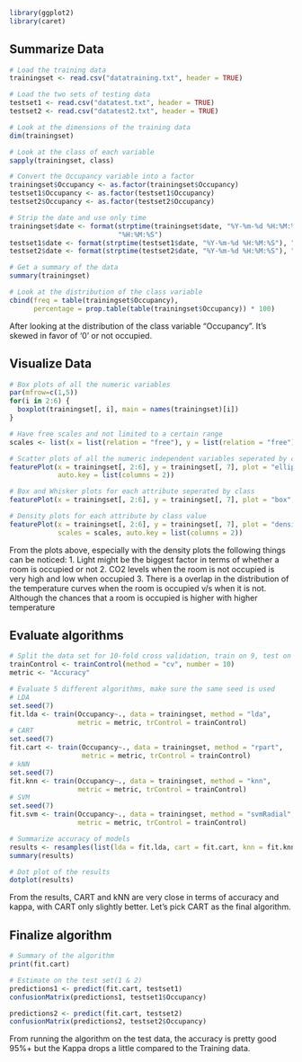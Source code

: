 ```r
library(ggplot2)
library(caret)
```

## Summarize Data 
```r
# Load the training data
trainingset <- read.csv("datatraining.txt", header = TRUE)

# Load the two sets of testing data
testset1 <- read.csv("datatest.txt", header = TRUE)
testset2 <- read.csv("datatest2.txt", header = TRUE)

# Look at the dimensions of the training data
dim(trainingset)

# Look at the class of each variable
sapply(trainingset, class)

# Convert the Occupancy variable into a factor
trainingset$Occupancy <- as.factor(trainingset$Occupancy)
testset1$Occupancy <- as.factor(testset1$Occupancy)
testset2$Occupancy <- as.factor(testset2$Occupancy)

# Strip the date and use only time
trainingset$date <- format(strptime(trainingset$date, "%Y-%m-%d %H:%M:%S"), 
                           "%H:%M:%S")
testset1$date <- format(strptime(testset1$date, "%Y-%m-%d %H:%M:%S"), "%H:%M:%S")
testset2$date <- format(strptime(testset2$date, "%Y-%m-%d %H:%M:%S"), "%H:%M:%S")

# Get a summary of the data
summary(trainingset)

# Look at the distribution of the class variable
cbind(freq = table(trainingset$Occupancy),
      percentage = prop.table(table(trainingset$Occupancy)) * 100)
```
After looking at the distribution of the class variable "Occupancy". It's skewed
in favor of '0' or not occupied. 

## Visualize Data
```r
# Box plots of all the numeric variables
par(mfrow=c(1,5))
for(i in 2:6) {
  boxplot(trainingset[, i], main = names(trainingset)[i])
}

# Have free scales and not limited to a certain range
scales <- list(x = list(relation = "free"), y = list(relation = "free"))

# Scatter plots of all the numeric independent variables seperated by class
featurePlot(x = trainingset[, 2:6], y = trainingset[, 7], plot = "ellipse", 
            auto.key = list(columns = 2))

# Box and Whisker plots for each attribute seperated by class
featurePlot(x = trainingset[, 2:6], y = trainingset[, 7], plot = "box", scales = scales)

# Density plots for each attribute by class value
featurePlot(x = trainingset[, 2:6], y = trainingset[, 7], plot = "density", 
            scales = scales, auto.key = list(columns = 2))
```
From the plots above, especially with the density plots the following things can be noticed:
1. Light might be the biggest factor in terms of whether a room is occupied or not
2. CO2 levels when the room is not occupied is very high and low when occupied
3. There is a overlap in the distribution of the temperature curves when the room is occupied
   v/s when it is not. Although the chances that a room is occupied is higher with higher temperature
   
## Evaluate algorithms
```r
# Split the data set for 10-fold cross validation, train on 9, test on 1 for all combinations
trainControl <- trainControl(method = "cv", number = 10)
metric <- "Accuracy"

# Evaluate 5 different algorithms, make sure the same seed is used
# LDA
set.seed(7)
fit.lda <- train(Occupancy~., data = trainingset, method = "lda", 
                 metric = metric, trControl = trainControl)
# CART
set.seed(7)
fit.cart <- train(Occupancy~., data = trainingset, method = "rpart", 
                  metric = metric, trControl = trainControl)
# kNN
set.seed(7)
fit.knn <- train(Occupancy~., data = trainingset, method = "knn", 
                 metric = metric, trControl = trainControl)
# SVM
set.seed(7)
fit.svm <- train(Occupancy~., data = trainingset, method = "svmRadial", 
                 metric = metric, trControl = trainControl)

# Summarize accuracy of models
results <- resamples(list(lda = fit.lda, cart = fit.cart, knn = fit.knn, svm = fit.svm))
summary(results)

# Dot plot of the results
dotplot(results)
```
From the results, CART and kNN are very close in terms of accuracy and kappa, with CART only slightly better. Let's pick CART as the final algorithm.

## Finalize algorithm
```r
# Summary of the algorithm
print(fit.cart)

# Estimate on the test set(1 & 2)
predictions1 <- predict(fit.cart, testset1)
confusionMatrix(predictions1, testset1$Occupancy)

predictions2 <- predict(fit.cart, testset2)
confusionMatrix(predictions2, testset2$Occupancy)
```
From running the algorithm on the test data, the accuracy is pretty good 95%+ but the Kappa drops a little compared to the Training data. 